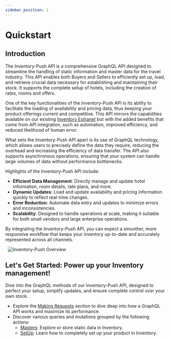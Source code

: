 ```yaml
---
sidebar_position: 1
---
```


# Quickstart

## Introduction

The Inventory-Push API is a comprehensive GraphQL API designed to streamline the handling of static information and master data for the travel industry. This API enables both Buyers and Sellers to efficiently set up, load, and retrieve crucial data necessary for establishing and maintaining their stock. It supports the complete setup of hotels, including the creation of rates, rooms and offers.

One of the key functionalities of the Inventory-Push API is its ability to facilitate the loading of availability and pricing data, thus keeping your product offerings current and competitive. This API mirrors the capabilities available on our existing [Inventory Extranet](../../../../apps/inventory/extranet/overview) but with the added benefits that come from API integration, such as automation, improved efficiency, and reduced likelihood of human error.

What sets the Inventory-Push API apart is its use of GraphQL technology, which allows users to precisely define the data they require, reducing the overhead and increasing the efficiency of data transfer. The API also supports asynchronous operations, ensuring that your system can handle large volumes of data without performance bottlenecks.

Highlights of the Inventory-Push API include:
* **Efficient Data Management**: Directly manage and update hotel information, room details, rate plans, and more.
* **Dynamic Updates**: Load and update availability and pricing information quickly to reflect real-time changes.
* **Error Reduction**: Automate data entry and updates to minimize errors and inconsistencies.
* **Scalability**: Designed to handle operations at scale, making it suitable for both small vendors and large enterprise operations.

By integrating the Inventory-Push API, you can expect a smoother, more responsive workflow that keeps your inventory up-to-date and accurately represented across all channels.

&nbsp;
![Inventory-Push Overview](https://storage.travelgate.com/docs/push_seller_api.svg)

## Let's Get Started: Power up your Inventory management!
Dive into the GraphQL methods of our Inventory-Push API, designed to perfect your setup, simplify updates, and ensure complete control over your own stock.

- Explore the [Making Requests](../graphql-hotel-push-buyers-api/making-requests/endpoint) section to dive deep into how a GraphQL API works and maximize its performance.
- Discover various queries and mutations grouped by the following actions:
    - [Masters](../graphql-hotel-push-buyers-api/masters/overview): Explore or store static data in Inventory.
    - [SetUp](../graphql-hotel-push-buyers-api/setUp/overview): Learn how to completely set up your product in Inventory.